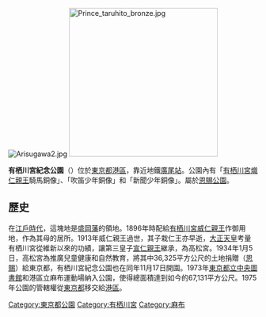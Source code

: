 {{Coord|35.6522586|139.7256462|source:GoogleMaps|display=title}}
[[File:Arisugawa2.jpg|thumb]]
[[File:Prince_taruhito_bronze.jpg|300px]]

'''有栖川宮紀念公園'''（{{jpn|j=有栖川宮記念公園|hg=ありすがわのみやきねんこうえん}}）位於[[東京都|東京都]][[港區_(東京都)|港區]]，靠近地鐵[[廣尾站|廣尾站]]。公園內有「[[有栖川宮熾仁親王|有栖川宮熾仁親王]]騎馬銅像」、「吹笛少年銅像」和「新聞少年銅像」。屬於[[恩賜公園|恩賜公園]]。

==歷史==
在[[江戶時代|江戶時代]]，這塊地是[[盛岡藩|盛岡藩]]的領地。1896年時配給[[有栖川宮威仁親王|有栖川宮威仁親王]]作御用地，作為其母的居所。1913年威仁親王過世，其子栽仁王亦早逝，[[大正天皇|大正天皇]]考量有栖川宮從維新以來的功績，讓第三皇子[[高松宮宣仁親王|宣仁親王]]継承，為高松宮。1934年1月5日，高松宮為推廣兒童健康和自然教育，將其中36,325平方公尺的土地捐贈（[[恩賜|恩賜]]）給東京都，有栖川宮紀念公園也在同年11月17日開園。1973年[[東京都立圖書館|東京都立中央圖書館]]和港區立麻布運動場納入公園，使得總面積達到如今的67,131平方公尺。1975年公園的管轄權從[[東京都|東京都]]移交給[[港區_(東京都)|港區]]。
{{DEFAULTSORT:Arisugawa Miya Kinen Kōen}}

[[Category:東京都公園|Category:東京都公園]]
[[Category:有栖川宮|Category:有栖川宮]]
[[Category:麻布|Category:麻布]]